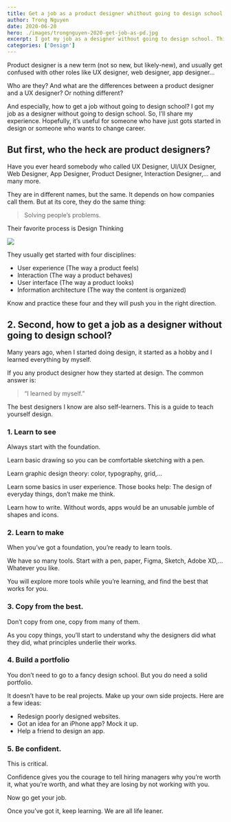 ```yaml
---
title: Get a job as a product designer whithout going to design school
author: Trong Nguyen
date: 2020-06-20
hero: ./images/trongnguyen-2020-get-job-as-pd.jpg
excerpt: I got my job as a designer without going to design school. This is a guide to teach yourself design.
categories: ['Design']
---
```


Product designer is a new term (not so new, but likely-new), and usually get confused with other roles like UX designer, web designer, app designer…

Who are they? And what are the differences between a product designer and a UX designer? Or nothing different?

And especially, how to get a job without going to design school? I got my job as a designer without going to design school. So, I’ll share my experience. Hopefully, it’s useful for someone who have just gots started in design or someone who wants to change career.

## But first, who the heck are product designers?
Have you ever heard somebody who called UX Designer, UI/UX Designer, Web Designer, App Designer, Product Designer, Interaction Designer,… and many more.

They are in different names, but the same. It depends on how companies call them. But at its core, they do the same thing:

> Solving people’s problems.

Their favorite process is Design Thinking
<div class="Image__Small">
  <img src="./images/trongnguyen-2020-get-job-as-pd-1.jpg" />
</div>

They usually get started with four disciplines:

* User experience (The way a product feels)
* Interaction (The way a product behaves)
* User interface (The way a product looks)
* Information architecture (The way the content is organized)

Know and practice these four and they will push you in the right direction.

## 2. Second, how to get a job as a designer without going to design school?

Many years ago, when I started doing design, it started as a hobby and I learned everything by myself.

If you any product designer how they started at design. The common answer is: 

> “I learned by myself.”

The best designers I know are also self-learners. This is a guide to teach yourself design.


### 1. Learn to see
Always start with the foundation.

Learn basic drawing so you can be comfortable sketching with a pen.

Learn graphic design theory: color, typography, grid,…

Learn some basics in user experience. Those books help: The design of everyday things, don’t make me think.

Learn how to write. Without words, apps would be an unusable jumble of shapes and icons.


### 2. Learn to make
When you’ve got a foundation, you’re ready to learn tools.

We have so many tools. Start with a pen, paper, Figma, Sketch, Adobe XD,… Whatever you like.

You will explore more tools while you’re learning, and find the best that works for you.

### 3. Copy from the best.
Don’t copy from one, copy from many of them.

As you copy things, you’ll start to understand why the designers did what they did, what principles underlie their works.


### 4. Build a portfolio
You don’t need to go to a fancy design school. But you do need a solid portfolio.

It doesn’t have to be real projects. Make up your own side projects. Here are a few ideas:

* Redesign poorly designed websites.
* Got an idea for an iPhone app? Mock it up.
* Help a friend to design an app.

### 5. Be confident.
This is critical.

Confidence gives you the courage to tell hiring managers why you’re worth it, what you’re worth, and what they are losing by not working with you.


Now go get your job. 

Once you’ve got it, keep learning. We are all life leaner.
